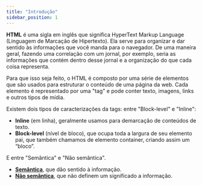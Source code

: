 ```yaml
---
title: "Introdução"
sidebar_position: 1
---
```


**HTML** é uma sigla em inglês que significa HyperText Markup Language (Linguagem de Marcação de Hipertexto). Ela serve para organizar e dar sentido às informações que você manda para o navegador. De uma maneira geral, fazendo uma correlação com um jornal, por exemplo, seria as informações que contém dentro desse jornal e a organização do que cada coisa representa.

Para que isso seja feito, o HTML é composto por uma série de elementos que são usados para estruturar o conteúdo de uma página da web. Cada elemento é representado por uma "tag" e pode conter texto, imagens, links e outros tipos de mídia.

Existem dois tipos de caracterizações da tags: entre "Block-level" e "Inline":

- **Inline** (em linha), geralmente usamos para demarcação de conteúdos de texto.
- **Block-level** (nível de bloco), que ocupa toda a largura de seu elemento pai, que também chamamos de elemento container, criando assim um “bloco”.

E entre "Semântica" e "Não semântica".

- [**Semântica**](../semantica), que dão sentido à informação.
- [**Não semântica**](../semantica), que não definem um significado a informação.
